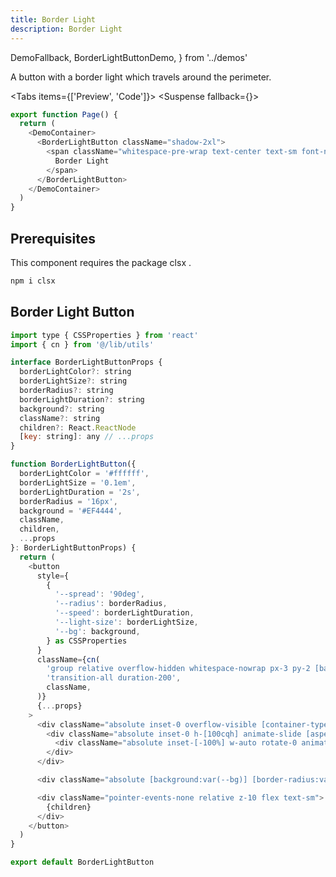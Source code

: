 ```yaml
---
title: Border Light
description: Border Light
---
```


  DemoFallback,
  BorderLightButtonDemo,
} from '../demos'


A button with a border light which travels around the perimeter.

<Tabs items={['Preview', 'Code']}>
  <Tab value="Preview">
  <Suspense fallback={<DemoFallback/>}>
    <BorderLightButtonDemo />
  </Suspense>
  </Tab>
  <Tab value="Code">
  ```js
  export function Page() {
    return (
      <DemoContainer>
        <BorderLightButton className="shadow-2xl">
          <span className="whitespace-pre-wrap text-center text-sm font-normal leading-none tracking-tight text-white dark:from-white dark:to-black lg:text-lg">
            Border Light
          </span>
        </BorderLightButton>
      </DemoContainer>
    )
  }
  ```
  </Tab>
</Tabs>

## Prerequisites

This component requires the package clsx .

```sh
npm i clsx
```

## Border Light Button

```js title="border-light-button.tsx"
import type { CSSProperties } from 'react'
import { cn } from '@/lib/utils'

interface BorderLightButtonProps {
  borderLightColor?: string
  borderLightSize?: string
  borderRadius?: string
  borderLightDuration?: string
  background?: string
  className?: string
  children?: React.ReactNode
  [key: string]: any // ...props
}

function BorderLightButton({
  borderLightColor = '#ffffff',
  borderLightSize = '0.1em',
  borderLightDuration = '2s',
  borderRadius = '16px',
  background = '#EF4444',
  className,
  children,
  ...props
}: BorderLightButtonProps) {
  return (
    <button
      style={
        {
          '--spread': '90deg',
          '--radius': borderRadius,
          '--speed': borderLightDuration,
          '--light-size': borderLightSize,
          '--bg': background,
        } as CSSProperties
      }
      className={cn(
        'group relative overflow-hidden whitespace-nowrap px-3 py-2 [background:var(--bg)] [border-radius:var(--radius)] ',
        'transition-all duration-200',
        className,
      )}
      {...props}
    >
      <div className="absolute inset-0 overflow-visible [container-type:size]">
        <div className="absolute inset-0 h-[100cqh] animate-slide [aspect-ratio:1] [border-radius:0] [mask:none] ">
          <div className="absolute inset-[-100%] w-auto rotate-0 animate-spin [background:conic-gradient(from_calc(270deg-(var(--spread)*0.5)),transparent_0,hsl(0_0%_100%/1)_var(--spread),transparent_var(--spread))] [translate:0_0]" />
        </div>
      </div>

      <div className="absolute [background:var(--bg)] [border-radius:var(--radius)] [inset:var(--light-size)]" />

      <div className="pointer-events-none relative z-10 flex text-sm">
        {children}
      </div>
    </button>
  )
}

export default BorderLightButton
```
